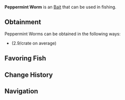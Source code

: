 {{BaitInfobox
|image          = Bait Peppermint Worm.png
|rarity         = Unusual
|crates         = Festive Bait Crate/2.9
|angler_quests  = <!--TBD-->
|pref_luck      = 50
|univ_luck      = 30
|resilience     = 20
|lure           = -5
|ability        = 
}}
'''Peppermint Worm''' is an {{Rarity|Unusual}} [[Bait]] that can be used in fishing.

== Obtainment ==
Peppermint Worms can be obtained in the following ways:
* {{Item|Festive Bait Crate}} (2.9/crate on average)
<!--* [[Angler]] Quests, starting from the ?th completion-->

== Favoring Fish ==
{{Fish by Category Table|Peppermint Worm-Loving Fish|event=1|show_location=1|hide_bait=1|resultsheader='''%PAGES%''' [[Fish]] prefer Peppermint Worms:|noresultsheader=No fish prefer Peppermint Worms.}}

== Change History ==
{{Change History|1.0}}

== Navigation ==
{{Bait Navbox}}